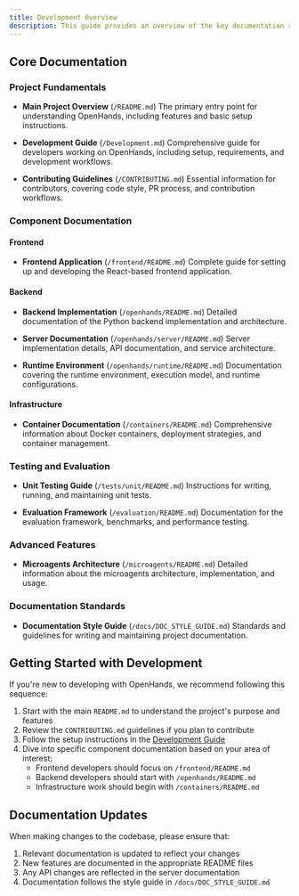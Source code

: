 ```yaml
---
title: Development Overview
description: This guide provides an overview of the key documentation resources available in the OpenHands repository. Whether you're looking to contribute, understand the architecture, or work on specific components, these resources will help you navigate the codebase effectively.
---
```


## Core Documentation

### Project Fundamentals
- **Main Project Overview** (`/README.md`)
  The primary entry point for understanding OpenHands, including features and basic setup instructions.

- **Development Guide** (`/Development.md`)
  Comprehensive guide for developers working on OpenHands, including setup, requirements, and development workflows.

- **Contributing Guidelines** (`/CONTRIBUTING.md`)
  Essential information for contributors, covering code style, PR process, and contribution workflows.

### Component Documentation

#### Frontend
- **Frontend Application** (`/frontend/README.md`)
  Complete guide for setting up and developing the React-based frontend application.

#### Backend
- **Backend Implementation** (`/openhands/README.md`)
  Detailed documentation of the Python backend implementation and architecture.

- **Server Documentation** (`/openhands/server/README.md`)
  Server implementation details, API documentation, and service architecture.

- **Runtime Environment** (`/openhands/runtime/README.md`)
  Documentation covering the runtime environment, execution model, and runtime configurations.

#### Infrastructure
- **Container Documentation** (`/containers/README.md`)
  Comprehensive information about Docker containers, deployment strategies, and container management.

### Testing and Evaluation
- **Unit Testing Guide** (`/tests/unit/README.md`)
  Instructions for writing, running, and maintaining unit tests.

- **Evaluation Framework** (`/evaluation/README.md`)
  Documentation for the evaluation framework, benchmarks, and performance testing.

### Advanced Features
- **Microagents Architecture** (`/microagents/README.md`)
  Detailed information about the microagents architecture, implementation, and usage.

### Documentation Standards
- **Documentation Style Guide** (`/docs/DOC_STYLE_GUIDE.md`)
  Standards and guidelines for writing and maintaining project documentation.

## Getting Started with Development

If you're new to developing with OpenHands, we recommend following this sequence:

1. Start with the main `README.md` to understand the project's purpose and features
2. Review the `CONTRIBUTING.md` guidelines if you plan to contribute
3. Follow the setup instructions in the [Development Guide](/openhands/usage/developers/development-guide)
4. Dive into specific component documentation based on your area of interest:
   - Frontend developers should focus on `/frontend/README.md`
   - Backend developers should start with `/openhands/README.md`
   - Infrastructure work should begin with `/containers/README.md`

## Documentation Updates

When making changes to the codebase, please ensure that:
1. Relevant documentation is updated to reflect your changes
2. New features are documented in the appropriate README files
3. Any API changes are reflected in the server documentation
4. Documentation follows the style guide in `/docs/DOC_STYLE_GUIDE.md`
